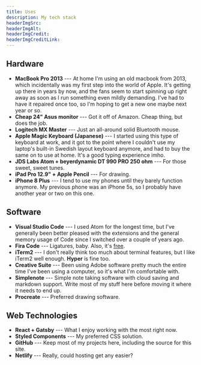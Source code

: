 ```yaml
---
title: Uses
description: My tech stack
headerImgSrc:
headerImgAlt:
headerImgCredit:
headerImgCreditLink:
---
```


## Hardware

- **MacBook Pro 2013** --- At home I'm using an old macbook from 2013, which incidentally was my first step into the world of Apple. It's getting up there in years by now, and the fans seem to start spinning up right away as soon as I run something even mildly demanding. I've had to have it repaired once too, so I'm hoping to get a new one maybe next year or so.
- **Cheap 24" Asus monitor** --- Got it off of Amazon. Cheap thing, but does the job.
- **Logitech MX Master** --- Just an all-around solid Bluetooth mouse.
- **Apple Magic Keyboard (Japanese)** --- I started using this type of keyboard at work, and it got to the point where I couldn't use my laptop's built-in Swedish layout keyboard anymore, and had to buy the same on to use at home. It's a good typing experience imho.
- **JDS Labs Atom + beyerdynamic DT 990 PRO 250 ohm** --- For those sweet, sweet tunes.
- **iPad Pro 12.9" + Apple Pencil** --- For drawing.
- **iPhone 8 Plus** --- I tend to use my phones until they barely function anymore. My previous phone was an iPhone 5s, so I probably have another year or two on this one.

## Software

- **Visual Studio Code** --- I used Atom for the longest time, but I've generally been better pleased with the extensions and the general memory usage of Code since I switched over a couple of years ago.
- **Fira Code** --- Ligatures, baby. Also, it's [free](https://github.com/tonsky/FiraCode).
- **iTerm2** --- I don't really think too much about terminal features, but I like iTerm2 well enough. **Hyper** is fine too.
- **Creative Suite** --- Been using Adobe software pretty much the entire time I've been using a computer, so it's what I'm comfortable with.
- **Simplenote** --- Simple note taking software with cloud saving and markdown support. Write most of my stuff here before moving it where it needs to end up.
- **Procreate** --- Preferred drawing software.

## Web Technologies

- **React + Gatsby** --- What I enjoy working with the most right now.
- **Styled Components** --- My preferred CSS solution.
- **GitHub** --- Keep most of my projects here, including the source for this site.
- **Netlify** --- Really, could hosting get any easier?
